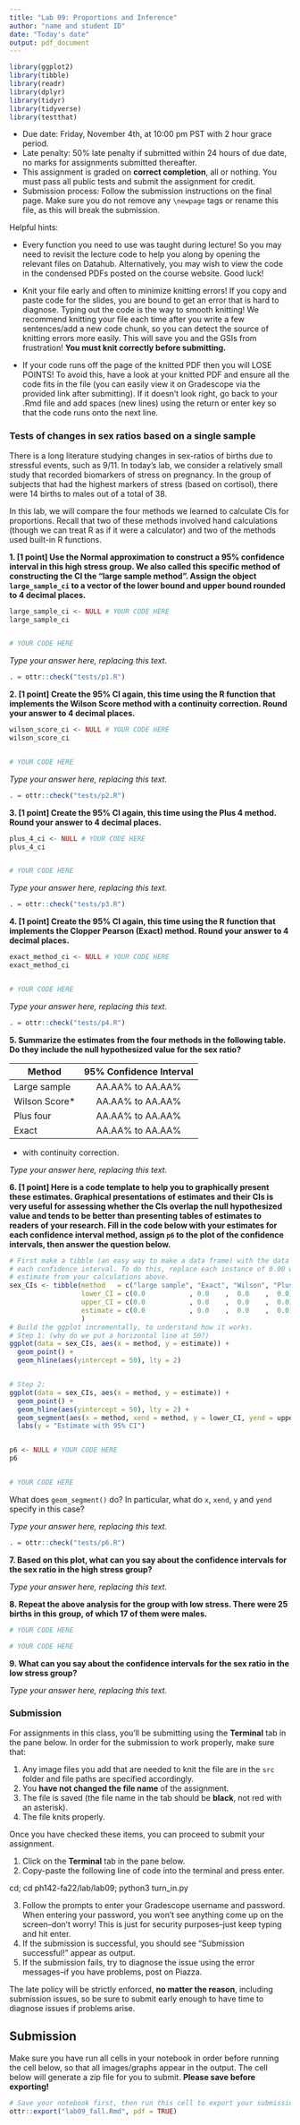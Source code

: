 ```yaml
---
title: "Lab 09: Proportions and Inference"
author: "name and student ID"
date: "Today's date"
output: pdf_document
---
```


```r
library(ggplot2)
library(tibble)
library(readr)
library(dplyr)
library(tidyr)
library(tidyverse)
library(testthat)
```

* Due date: Friday, November 4th, at 10:00 pm PST with 2 hour grace period.
* Late penalty: 50% late penalty if submitted within 24 hours of due date, no 
marks for assignments submitted thereafter.
* This assignment is graded on **correct completion**, all or nothing. You must pass all public tests and submit the assignment for credit.
* Submission process: Follow the submission instructions on the final page. Make sure you do not remove any `\newpage` tags or rename this file, as this will break the submission.

Helpful hints:

- Every function you need to use was taught during lecture! So you may need to 
revisit the lecture code to help you along by opening the relevant files on Datahub. 
Alternatively, you may wish to view the code in the condensed PDFs posted 
on the course website. Good luck!

- Knit your file early and often to minimize knitting errors! If you copy and 
paste code for the slides, you are bound to get an error that is hard to 
diagnose. Typing out the code is the way to smooth knitting! We recommend 
knitting your file each time after you write a few sentences/add a new code 
chunk, so you can detect the source of knitting errors more easily. This will 
save you and the GSIs from frustration! **You must knit correctly before submitting.**

- If your code runs off the page of the knitted PDF then you will LOSE POINTS! To avoid this, have a look at your knitted PDF and ensure all the code fits in the file (you can easily view it on Gradescope via the provided link after submitting). If it doesn't look right, go back to your .Rmd file and add spaces (new lines) using the return or enter key so that the code runs onto the next line.

\newpage

### Tests of changes in sex ratios based on a single sample

There is a long literature studying changes in sex-ratios of births due to 
stressful events, such as 9/11. In today's lab, we consider a relatively small 
study that recorded biomarkers of stress on pregnancy. In the group of subjects
that had the highest markers of stress (based on cortisol), there were 14 births
to males out of a total of 38.

In this lab, we will compare the four methods we learned to calculate CIs for
proportions. Recall that two of these methods involved hand calculations (though
we can treat R as if it were a calculator) and two of the methods used built-in
R functions.

**1. [1 point] Use the Normal approximation to construct a 95% confidence interval in this high stress group. We also called this specific method of constructing the CI the "large sample method". Assign the object `large_sample_ci` to a vector of the lower bound and upper bound rounded to 4 decimal places.**

```r
large_sample_ci <- NULL # YOUR CODE HERE
large_sample_ci


# YOUR CODE HERE
```

_Type your answer here, replacing this text._

```r
. = ottr::check("tests/p1.R")
```

**2. [1 point] Create the 95% CI again, this time using the R function that implements the Wilson Score method with a continuity correction. Round your answer to 4 decimal places.**

```r
wilson_score_ci <- NULL # YOUR CODE HERE
wilson_score_ci


# YOUR CODE HERE
```

_Type your answer here, replacing this text._

```r
. = ottr::check("tests/p2.R")
```

**3. [1 point] Create the 95% CI again, this time using the Plus 4 method. Round your answer to 4 decimal places.**

```r
plus_4_ci <- NULL # YOUR CODE HERE
plus_4_ci


# YOUR CODE HERE
```

_Type your answer here, replacing this text._

```r
. = ottr::check("tests/p3.R")
```

**4. [1 point] Create the 95% CI again, this time using the R function that implements the Clopper Pearson (Exact) method. Round your answer to 4 decimal places.**

```r
exact_method_ci <- NULL # YOUR CODE HERE
exact_method_ci


# YOUR CODE HERE
```

_Type your answer here, replacing this text._

```r
. = ottr::check("tests/p4.R")
```

**5. Summarize the estimates from the four methods in the following table. Do they include the null hypothesized value for the sex ratio?**

| Method        | 95% Confidence Interval | 
|---------------|:-----------------------:|
| Large sample  | AA.AA% to AA.AA%          |
| Wilson Score* | AA.AA% to AA.AA%          | 
| Plus four     | AA.AA% to AA.AA%          | 
| Exact         | AA.AA% to AA.AA%          | 

* with continuity correction.

_Type your answer here, replacing this text._

**6. [1 point] Here is a code template to help you to graphically present these estimates. Graphical presentations of estimates and their CIs is very useful for assessing whether the CIs overlap the null hypothesized value and tends to be better than presenting tables of estimates to readers of your research. Fill in the code below with your estimates for each confidence interval method, assign `p6` to the plot of the confidence intervals, then answer the question below.**

```r
# First make a tibble (an easy way to make a data frame) with the data about
# each confidence interval. To do this, replace each instance of 0.00 with the
# estimate from your calculations above.
sex_CIs <- tibble(method   = c("large sample", "Exact", "Wilson", "Plus 4"),
                  lower_CI = c(0.0           , 0.0    ,  0.0    ,  0.0),
                  upper_CI = c(0.0           , 0.0    ,  0.0    ,  0.0),
                  estimate = c(0.0           , 0.0    ,  0.0    ,  0.0)
                  )
# Build the ggplot incrementally, to understand how it works.
# Step 1: (why do we put a horizontal line at 50?)
ggplot(data = sex_CIs, aes(x = method, y = estimate)) + 
  geom_point() + 
  geom_hline(aes(yintercept = 50), lty = 2)


# Step 2:
ggplot(data = sex_CIs, aes(x = method, y = estimate)) + 
  geom_point() +
  geom_hline(aes(yintercept = 50), lty = 2) +
  geom_segment(aes(x = method, xend = method, y = lower_CI, yend = upper_CI)) +
  labs(y = "Estimate with 95% CI")


p6 <- NULL # YOUR CODE HERE
p6


# YOUR CODE HERE

```

What does `geom_segment()` do? In particular, what do `x`, `xend`, `y` and `yend` specify in this case?

_Type your answer here, replacing this text._

```r
. = ottr::check("tests/p6.R")
```

**7. Based on this plot, what can you say about the confidence intervals for the sex ratio in the high stress group?**

_Type your answer here, replacing this text._

**8. Repeat the above analysis for the group with low stress. There were 25 births in this group, of which 17 of them were males.**

```r
# YOUR CODE HERE

# YOUR CODE HERE
```

**9. What can you say about the confidence intervals for the sex ratio in the low stress group?**

_Type your answer here, replacing this text._

\newpage

### Submission

For assignments in this class, you'll be submitting using the **Terminal** tab in the pane below. In order for the submission to work properly, make sure that:

1. Any image files you add that are needed to knit the file are in the `src` folder and file paths are specified accordingly. 
2. You **have not changed the file name** of the assignment.
3. The file is saved (the file name in the tab should be **black**, not red with an asterisk).
4. The file knits properly.

Once you have checked these items, you can proceed to submit your assignment.

1. Click on the **Terminal** tab in the pane below.
2. Copy-paste the following line of code into the terminal and press enter.

cd; cd ph142-fa22/lab/lab09; python3 turn_in.py

3. Follow the prompts to enter your Gradescope username and password. When entering your password, you won't see anything come up on the screen--don't worry! This is just for security purposes--just keep typing and hit enter.
4. If the submission is successful, you should see "Submission successful!" appear as output.
5. If the submission fails, try to diagnose the issue using the error messages--if you have problems, post on Piazza. 

The late policy will be strictly enforced, **no matter the reason**, including submission issues, so be sure to submit early enough to have time to diagnose issues if problems arise.


## Submission

Make sure you have run all cells in your notebook in order before running the cell below, so that all images/graphs appear in the output. The cell below will generate a zip file for you to submit. **Please save before exporting!**

```r
# Save your notebook first, then run this cell to export your submission.
ottr::export("lab09_fall.Rmd", pdf = TRUE)
```
